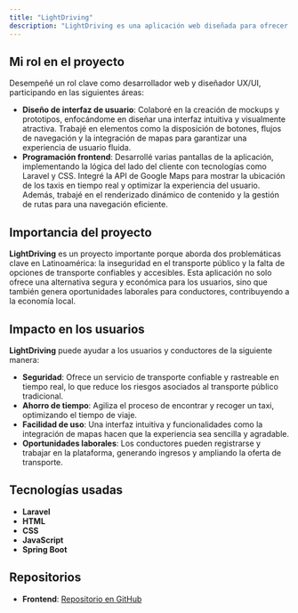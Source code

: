 ```yaml
---
title: "LightDriving"
description: "LightDriving es una aplicación web diseñada para ofrecer servicios de transporte privado de manera rápida, segura y accesible. La aplicación permite a los usuarios localizar los taxis más cercanos, agilizando el tiempo de recogida y garantizando un servicio confiable. Además, ofrece la posibilidad de que los conductores se registren y trabajen en la plataforma, generando oportunidades de empleo y ampliando la oferta de transporte."
---
```


## Mi rol en el proyecto

Desempeñé un rol clave como desarrollador web y diseñador UX/UI, participando en las siguientes áreas:

- **Diseño de interfaz de usuario**: Colaboré en la creación de mockups y prototipos, enfocándome en diseñar una interfaz intuitiva y visualmente atractiva. Trabajé en elementos como la disposición de botones, flujos de navegación y la integración de mapas para garantizar una experiencia de usuario fluida.
- **Programación frontend**: Desarrollé varias pantallas de la aplicación, implementando la lógica del lado del cliente con tecnologías como Laravel y CSS. Integré la API de Google Maps para mostrar la ubicación de los taxis en tiempo real y optimizar la experiencia del usuario. Además, trabajé en el renderizado dinámico de contenido y la gestión de rutas para una navegación eficiente.

## Importancia del proyecto

**LightDriving** es un proyecto importante porque aborda dos problemáticas clave en Latinoamérica: la inseguridad en el transporte público y la falta de opciones de transporte confiables y accesibles. Esta aplicación no solo ofrece una alternativa segura y económica para los usuarios, sino que también genera oportunidades laborales para conductores, contribuyendo a la economía local.

## Impacto en los usuarios

**LightDriving** puede ayudar a los usuarios y conductores de la siguiente manera:

- **Seguridad**: Ofrece un servicio de transporte confiable y rastreable en tiempo real, lo que reduce los riesgos asociados al transporte público tradicional.
- **Ahorro de tiempo**: Agiliza el proceso de encontrar y recoger un taxi, optimizando el tiempo de viaje.
- **Facilidad de uso**: Una interfaz intuitiva y funcionalidades como la integración de mapas hacen que la experiencia sea sencilla y agradable.
- **Oportunidades laborales**: Los conductores pueden registrarse y trabajar en la plataforma, generando ingresos y ampliando la oferta de transporte.

## Tecnologías usadas

- **Laravel**
- **HTML**
- **CSS**
- **JavaScript**
- **Spring Boot**

## Repositorios

- **Frontend**: [Repositorio en GitHub](https://github.com/dan8a112/lightdriving-frontend)